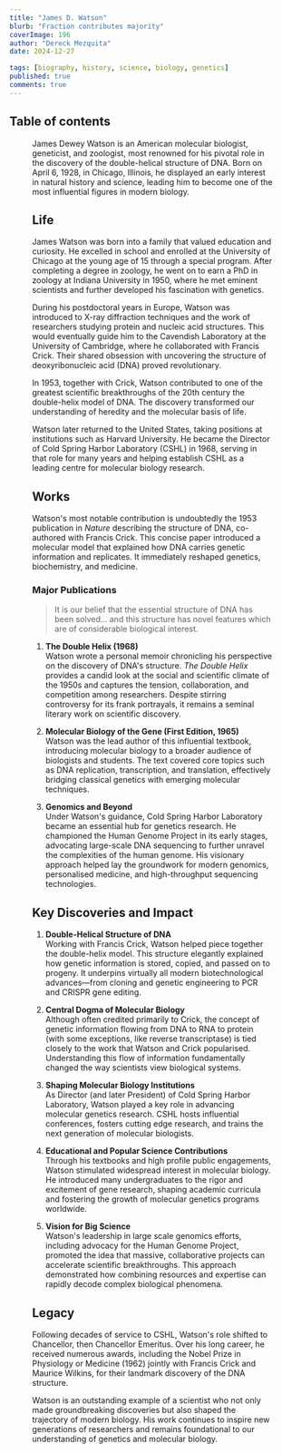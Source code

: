 ```yaml
---
title: "James D. Watson"
blurb: "Fraction contributes majority"
coverImage: 196
author: "Dereck Mezquita"
date: 2024-12-27

tags: [biography, history, science, biology, genetics]
published: true
comments: true
---
```


## Table of contents

<Figure src="/references/biography_james-d-watson/james-watson-photo.jpg" />

James Dewey Watson is an American molecular biologist, geneticist, and zoologist, most renowned for his pivotal role in the discovery of the double-helical structure of DNA. Born on April 6, 1928, in Chicago, Illinois, he displayed an early interest in natural history and science, leading him to become one of the most influential figures in modern biology.

## Life

James Watson was born into a family that valued education and curiosity. He excelled in school and enrolled at the University of Chicago at the young age of 15 through a special program. After completing a degree in zoology, he went on to earn a PhD in zoology at Indiana University in 1950, where he met eminent scientists and further developed his fascination with genetics.

During his postdoctoral years in Europe, Watson was introduced to X-ray diffraction techniques and the work of researchers studying protein and nucleic acid structures. This would eventually guide him to the Cavendish Laboratory at the University of Cambridge, where he collaborated with Francis Crick. Their shared obsession with uncovering the structure of deoxyribonucleic acid (DNA) proved revolutionary.

In 1953, together with Crick, Watson contributed to one of the greatest scientific breakthroughs of the 20th century the double-helix model of DNA. The discovery transformed our understanding of heredity and the molecular basis of life.

Watson later returned to the United States, taking positions at institutions such as Harvard University. He became the Director of Cold Spring Harbor Laboratory (CSHL) in 1968, serving in that role for many years and helping establish CSHL as a leading centre for molecular biology research.

## Works

Watson's most notable contribution is undoubtedly the 1953 publication in *Nature* describing the structure of DNA, co-authored with Francis Crick. This concise paper introduced a molecular model that explained how DNA carries genetic information and replicates. It immediately reshaped genetics, biochemistry, and medicine.

### Major Publications

<Blockquote src="James D. Watson, The Double Helix">
It is our belief that the essential structure of DNA has been solved... and this structure has novel features which are of considerable biological interest.
</Blockquote>

1. **The Double Helix (1968)**  
   Watson wrote a personal memoir chronicling his perspective on the discovery of DNA's structure. *The Double Helix* provides a candid look at the social and scientific climate of the 1950s and captures the tension, collaboration, and competition among researchers. Despite stirring controversy for its frank portrayals, it remains a seminal literary work on scientific discovery.

2. **Molecular Biology of the Gene (First Edition, 1965)**  
   Watson was the lead author of this influential textbook, introducing molecular biology to a broader audience of biologists and students. The text covered core topics such as DNA replication, transcription, and translation, effectively bridging classical genetics with emerging molecular techniques.

3. **Genomics and Beyond**  
   Under Watson's guidance, Cold Spring Harbor Laboratory became an essential hub for genetics research. He championed the Human Genome Project in its early stages, advocating large-scale DNA sequencing to further unravel the complexities of the human genome. His visionary approach helped lay the groundwork for modern genomics, personalised medicine, and high-throughput sequencing technologies.

## Key Discoveries and Impact

1. **Double-Helical Structure of DNA**  
   Working with Francis Crick, Watson helped piece together the double-helix model. This structure elegantly explained how genetic information is stored, copied, and passed on to progeny. It underpins virtually all modern biotechnological advances—from cloning and genetic engineering to PCR and CRISPR gene editing.

2. **Central Dogma of Molecular Biology**  
   Although often credited primarily to Crick, the concept of genetic information flowing from DNA to RNA to protein (with some exceptions, like reverse transcriptase) is tied closely to the work that Watson and Crick popularised. Understanding this flow of information fundamentally changed the way scientists view biological systems.

3. **Shaping Molecular Biology Institutions**  
   As Director (and later President) of Cold Spring Harbor Laboratory, Watson played a key role in advancing molecular genetics research. CSHL hosts influential conferences, fosters cutting edge research, and trains the next generation of molecular biologists.

4. **Educational and Popular Science Contributions**  
   Through his textbooks and high profile public engagements, Watson stimulated widespread interest in molecular biology. He introduced many undergraduates to the rigor and excitement of gene research, shaping academic curricula and fostering the growth of molecular genetics programs worldwide.

5. **Vision for Big Science**  
   Watson's leadership in large scale genomics efforts, including advocacy for the Human Genome Project, promoted the idea that massive, collaborative projects can accelerate scientific breakthroughs. This approach demonstrated how combining resources and expertise can rapidly decode complex biological phenomena.

## Legacy

Following decades of service to CSHL, Watson's role shifted to Chancellor, then Chancellor Emeritus. Over his long career, he received numerous awards, including the Nobel Prize in Physiology or Medicine (1962) jointly with Francis Crick and Maurice Wilkins, for their landmark discovery of the DNA structure.

Watson is an outstanding example of a scientist who not only made groundbreaking discoveries but also shaped the trajectory of modern biology. His work continues to inspire new generations of researchers and remains foundational to our understanding of genetics and molecular biology.
